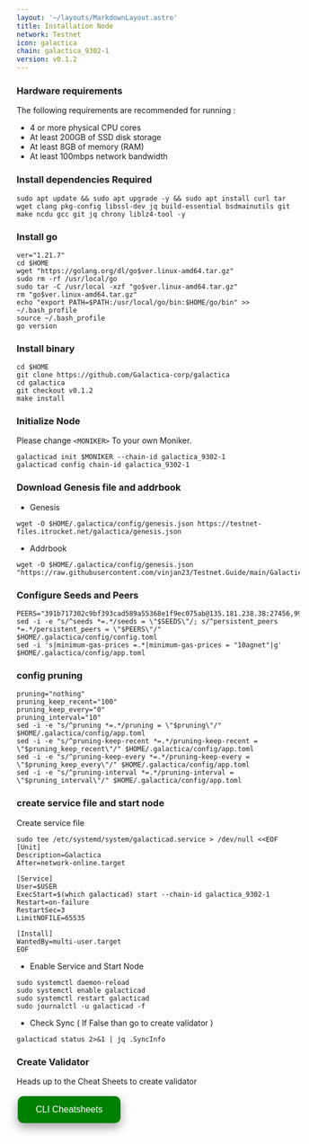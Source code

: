 ```yaml
---
layout: '~/layouts/MarkdownLayout.astro'
title: Installation Node
network: Testnet
icon: galactica
chain: galactica_9302-1
version: v0.1.2
---
```


### Hardware requirements

The following requirements are recommended for running :

- 4 or more physical CPU cores
- At least 200GB of SSD disk storage
- At least 8GB of memory (RAM)
- At least 100mbps network bandwidth


### Install dependencies Required

```
sudo apt update && sudo apt upgrade -y && sudo apt install curl tar wget clang pkg-config libssl-dev jq build-essential bsdmainutils git make ncdu gcc git jq chrony liblz4-tool -y
```

### Install go

```
ver="1.21.7"
cd $HOME
wget "https://golang.org/dl/go$ver.linux-amd64.tar.gz"
sudo rm -rf /usr/local/go
sudo tar -C /usr/local -xzf "go$ver.linux-amd64.tar.gz"
rm "go$ver.linux-amd64.tar.gz"
echo "export PATH=$PATH:/usr/local/go/bin:$HOME/go/bin" >> ~/.bash_profile
source ~/.bash_profile
go version
```

### Install binary

```
cd $HOME
git clone https://github.com/Galactica-corp/galactica
cd galactica
git checkout v0.1.2
make install
```

### Initialize Node

Please change `<MONIKER>` To your own Moniker.

```
galacticad init $MONIKER --chain-id galactica_9302-1
galacticad config chain-id galactica_9302-1
```

### Download Genesis file and addrbook

- Genesis

```
wget -O $HOME/.galactica/config/genesis.json https://testnet-files.itrocket.net/galactica/genesis.json
```
- Addrbook
```
wget -O $HOME/.galactica/config/genesis.json "https://raw.githubusercontent.com/vinjan23/Testnet.Guide/main/Galactica/addrbook.json"
```

### Configure Seeds and Peers

```
PEERS="391b717302c9bf393cad589a55368e1f9ec075ab@135.181.238.38:27456,9990ab130eac92a2ed1c3d668e9a1c6e811e8f35@148.251.177.108:27456,8949fb771f2859248bf8b315b6f2934107f1cf5a@168.119.241.1:26656,c722e6dc5f762b0ef19be7f8cc8fd67cdf988946@49.12.96.14:26656,3afb7974589e431293a370d10f4dcdb73fa96e9b@157.90.158.222:26656,c459ba143c479c5b5d86cf09fb644965fbb98577@89.163.132.156:26656,31b834fb1021e805d5414429fc4cbcc13cfd89f7@38.242.141.28:26656,f5645abeab4ddef2ff523aa0d97db3716feeb7a9@65.108.237.188:18656"
sed -i -e "s/^seeds *=.*/seeds = \"$SEEDS\"/; s/^persistent_peers *=.*/persistent_peers = \"$PEERS\"/" $HOME/.galactica/config/config.toml
sed -i 's|minimum-gas-prices =.*|minimum-gas-prices = "10agnet"|g' $HOME/.galactica/config/app.toml
```

### config pruning

```
pruning="nothing"
pruning_keep_recent="100"
pruning_keep_every="0"
pruning_interval="10"
sed -i -e "s/^pruning *=.*/pruning = \"$pruning\"/" $HOME/.galactica/config/app.toml
sed -i -e "s/^pruning-keep-recent *=.*/pruning-keep-recent = \"$pruning_keep_recent\"/" $HOME/.galactica/config/app.toml
sed -i -e "s/^pruning-keep-every *=.*/pruning-keep-every = \"$pruning_keep_every\"/" $HOME/.galactica/config/app.toml
sed -i -e "s/^pruning-interval *=.*/pruning-interval = \"$pruning_interval\"/" $HOME/.galactica/config/app.toml
```


### create service file and start node

Create service file

```
sudo tee /etc/systemd/system/galacticad.service > /dev/null <<EOF
[Unit]
Description=Galactica
After=network-online.target

[Service]
User=$USER
ExecStart=$(which galacticad) start --chain-id galactica_9302-1
Restart=on-failure
RestartSec=3
LimitNOFILE=65535

[Install]
WantedBy=multi-user.target
EOF
```

- Enable Service and Start Node

```
sudo systemctl daemon-reload
sudo systemctl enable galacticad
sudo systemctl restart galacticad
sudo journalctl -u galacticad -f
```

- Check Sync ( If False than go to create validator )
```
galacticad status 2>&1 | jq .SyncInfo
```

### Create Validator

Heads up to the Cheat Sheets to create validator

<a href="https://service.vinjan.xyz/testnet/galactica/cheat" target="_blank">
  <button style="background-color: green; border: none; color: white; padding: 15px 32px; text-align: center; text-decoration: none; display: inline-block; font-size: 16px; margin: 4px 2px; cursor: pointer; border-radius: 10px; box-shadow: 0 8px 16px 0 rgba(0,0,0,0.2), 0 6px 20px 0 rgba(0,0,0,0.19);" onmouseover="this.style.boxShadow='0 0 0 4px rgba(0,255,0,0.5)'" onmouseout="this.style.boxShadow='0 8px 16px 0 rgba(0,0,0,0.2), 0 6px 20px 0 rgba(0,0,0,0.19)'">CLI Cheatsheets</button>
</a>
